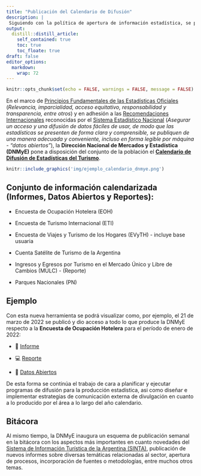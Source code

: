 ```yaml
---
title: "Publicación del Calendario de Difusión"
description: |
 Siguiendo con la política de apertura de información estadística, se pone a disposición el calendario de publicaciones de la Dirección de Mercados y Estadísticas, desde donde se podrá acceder a los productos estadísticos del área.
output:
  distill::distill_article:
    self_contained: true
    toc: true
    toc_floate: true
draft: false    
editor_options: 
  markdown: 
    wrap: 72
---
```



```r
knitr::opts_chunk$set(echo = FALSE, warnings = FALSE, message = FALSE)
```

En el marco de [Principios Fundamentales de las Estadísticas Oficiales](https://unstats.un.org/unsd/dnss/hb/S-fundamental%20principles_A4-WEB.pdf) (*Relevancia, imparcialidad, acceso equitativo, responsabilidad y transparencia, entre otros*) y en adhesión a las [Recomendaciones Internacionales](https://www.oecd.org/statistics/good-practice-toolkit/Brochure-Recommendation%20of%20the%20OECD%20Council%20on%20Good%20Statistical%20Practice_SPANISH.pdf) reconocidas por el [Sistema Estadístico Nacional](https://www.indec.gob.ar/indec/web/Institucional-Indec-SistemaEstadistico) (*Asegurar un acceso y una difusión de datos fáciles de usar, de modo que las estadísticas se presenten de forma clara y comprensible, se publiquen de una manera adecuada y conveniente, incluso en forma legible por máquina - "datos abiertos"*), la **Dirección Nacional de Mercados y Estadística (DNMyE)** pone a disposición del conjunto de la población el [**Calendario de Difusión de Estadísticas del Turismo**](https://calendario.yvera.tur.ar/).

```r
knitr::include_graphics('img/ejemplo_calendario_dnmye.png')
```

## Conjunto de información calendarizada (Informes, Datos Abiertos y Reportes):

- Encuesta de Ocupación Hotelera (EOH) 

- Encuesta de Turismo Internacional (ETI) 

- Encuesta de Viajes y Turismo de los Hogares (EVyTH) - incluye base usuaria

- Cuenta Satélite de Turismo de la Argentina

- Ingresos y Egresos por Turismo en el Mercado Único y Libre de Cambios (MULC) - (Reporte)

- Parques Nacionales (PN)

## Ejemplo

Con esta nueva herramienta se podrá visualizar como, por ejemplo, el 21 de marzo de 2022 se publicó y dio acceso a todo lo que produce la DNMyE respecto a la **Encuesta de Ocupación Hotelera** para el período de enero de 2022: 

- 🔗 [Informe](https://www.yvera.tur.ar/estadistica/informe/documentos/descarga/621684925e880402249321.pdf)

- 💻 [Reporte](https://tableros.yvera.tur.ar/eoh.html)

- 📖 [Datos Abiertos](https://datos.yvera.gob.ar/dataset?groups=sector-hotelero)


De esta forma se continúa el trabajo de cara a planificar y ejecutar programas de difusión para la producción estadística, asi como diseñar e implementar estrategias de comunicación externa de divulgación en cuanto a lo producido por el área a lo largo del año calendario.


## Bitácora

Al mismo tiempo, la DNMyE inaugura un esquema de publicación semanal en la bitácora con los aspectos más importantes en cuanto novedades del [Sistema de Información Turística de la Argentina (SINTA)](https://www.yvera.tur.ar/sinta/), publicación de nuevos informes sobre diversas temáticas relacionadas al sector, apertura de procesos, incorporación de fuentes o metodologías, entre muchos otros temas.